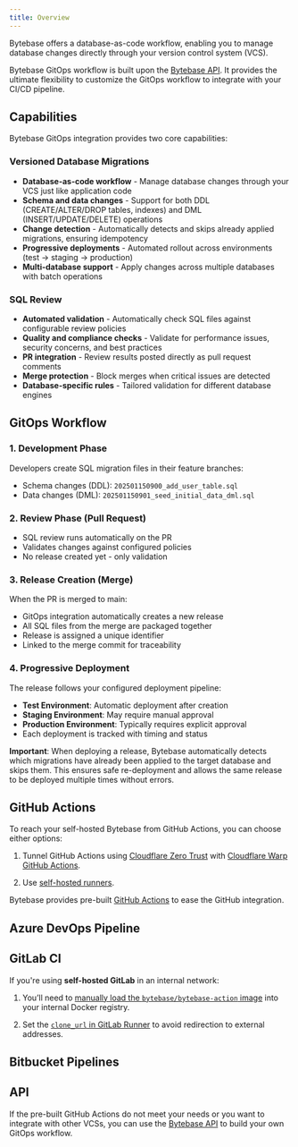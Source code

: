 ```yaml
---
title: Overview
---
```


Bytebase offers a database-as-code workflow, enabling you to manage database changes directly through your version control system (VCS).

Bytebase GitOps workflow is built upon the [Bytebase API](/integrations/api/overview). It provides the ultimate flexibility to customize the GitOps workflow to integrate with your CI/CD pipeline.

## Capabilities

Bytebase GitOps integration provides two core capabilities:

### Versioned Database Migrations

- **Database-as-code workflow** - Manage database changes through your VCS just like application code
- **Schema and data changes** - Support for both DDL (CREATE/ALTER/DROP tables, indexes) and DML (INSERT/UPDATE/DELETE) operations
- **Change detection** - Automatically detects and skips already applied migrations, ensuring idempotency
- **Progressive deployments** - Automated rollout across environments (test → staging → production)
- **Multi-database support** - Apply changes across multiple databases with batch operations

### SQL Review

- **Automated validation** - Automatically check SQL files against configurable review policies
- **Quality and compliance checks** - Validate for performance issues, security concerns, and best practices
- **PR integration** - Review results posted directly as pull request comments
- **Merge protection** - Block merges when critical issues are detected
- **Database-specific rules** - Tailored validation for different database engines

## GitOps Workflow

### 1. Development Phase

Developers create SQL migration files in their feature branches:

- Schema changes (DDL): `202501150900_add_user_table.sql`
- Data changes (DML): `202501150901_seed_initial_data_dml.sql`

### 2. Review Phase (Pull Request)

- SQL review runs automatically on the PR
- Validates changes against configured policies
- No release created yet - only validation

### 3. Release Creation (Merge)

When the PR is merged to main:

- GitOps integration automatically creates a new release
- All SQL files from the merge are packaged together
- Release is assigned a unique identifier
- Linked to the merge commit for traceability

### 4. Progressive Deployment

The release follows your configured deployment pipeline:

- **Test Environment**: Automatic deployment after creation
- **Staging Environment**: May require manual approval
- **Production Environment**: Typically requires explicit approval
- Each deployment is tracked with timing and status

**Important**: When deploying a release, Bytebase automatically detects which migrations have already been applied to the target database and skips them. This ensures safe re-deployment and allows the same release to be deployed multiple times without errors.

## GitHub Actions

<Card
  title="Tutorial: Database GitOps with GitHub Actions"
  icon="graduation-cap"
  href="/tutorials/gitops-github-workflow/"
  horizontal
/>

<Note>

To reach your self-hosted Bytebase from GitHub Actions, you can choose either options:

1. Tunnel GitHub Actions using [Cloudflare Zero Trust](https://developers.cloudflare.com/cloudflare-one/connections/connect-networks/) with [Cloudflare Warp GitHub Actions](https://github.com/marketplace/actions/setup-cloudflare-warp).

1. Use [self-hosted runners](https://docs.github.com/en/actions/hosting-your-own-runners/managing-self-hosted-runners/about-self-hosted-runners).

</Note>

Bytebase provides pre-built [GitHub Actions](https://github.com/marketplace?query=bytebase&type=actions) to ease the GitHub integration.

## Azure DevOps Pipeline

<Card
  title="Tutorial: Database GitOps with Azure DevOps Pipeline"
  icon="graduation-cap"
  href="/tutorials/gitops-azure-devops-workflow/"
  horizontal
/>

## GitLab CI

<Card
  title="Tutorial: Database GitOps with GitLab CI"
  icon="graduation-cap"
  href="/tutorials/gitops-gitlab-workflow/"
  horizontal
/>

<Note>

If you're using **self-hosted GitLab** in an internal network:

1. You’ll need to [manually load the `bytebase/bytebase-action` image](/tutorials/gitops-gitlab-workflow#use-bytebase-action-in-an-offline-gitlab-runner) into your internal Docker registry.

1. Set the [`clone_url` in GitLab Runner](/tutorials/gitops-gitlab-workflow#resolve-gitlab-clone-redirect-in-internal-network) to avoid redirection to external addresses.

</Note>

## Bitbucket Pipelines

<Card
  title="Tutorial: Database GitOps with Bitbucket Pipelines"
  icon="graduation-cap"
  href="/tutorials/gitops-bitbucket-workflow/"
  horizontal
/>

## API

If the pre-built GitHub Actions do not meet your needs or you want to integrate with other VCSs, you can use the [Bytebase API](/integrations/api/overview) to build your own GitOps workflow.
